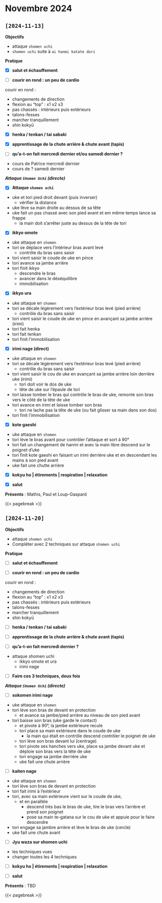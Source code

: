 # Novembre 2024 {.unnumbered}

## `[2024-11-13]`

**Objectifs**

- attaque `shomen uchi`
- `shomen uchi` suite à `ai hanmi katate dori`

**Pratique**

- [x] **salut et échauffement**

- [ ] **courir en rond : un peu de cardio**

::: {.callout-tip title="cardio" collapse="true"}
courir en rond : 

- changements de direction
- flexion au "top" : x1 x2 x3
- pas chassés : intérieurs puis extérieurs
- talons-fesses
- marcher tranquillement
- shin kokyū
:::

- [x] **henka / tenkan / tai sabaki**

- [x] **apprentissage de la chute arrière & chute avant (tapis)**

- [ ] **qu'a-t-on fait mercredi dernier et/ou samedi dernier ?**

::: {.callout-tip title="rappel" collapse="true"}
- cours de Patrice mercredi dernier
- cours de ? samedi dernier
:::

_**Attaque `Shomen Uchi` (directe)**_

- [x] **Attaque `shomen uchi`**

::: {.callout-tip title="consignes" collapse="true"}
- uke et tori pied droit devant (puis inverser)
  - vérifier la distance
- uke lève sa main droite au dessus de sa tête
- uke fait un pas chassé avec son pied avant et em même temps lance sa frappe
  - la main doit s'arrêter juste au dessus de la tête de tori
:::


- [x] **ikkyo omote**

::: {.callout-tip title="consignes" collapse="true"}
- uke attaque en `shomen`
- tori se déplace vers l'intérieur bras avant levé
  - contrôle du bras sans saisir
- tori vient saisir le coude de uke en pince 
- tori avance sa jambe arrière
- tori finit ikkyo
  - descendre le bras
  - avancer dans le déséquilibre
  - immobilisation
:::

- [x] **ikkyo ura**

::: {.callout-tip title="consignes" collapse="true"}
- uke attaque en `shomen`
- tori se décale légèrement vers l'extérieur bras levé (pied arrière)
  - contrôle du bras sans saisir
- tori vient saisir le coude de uke en pince en avançant sa jambe arrière (irimi)
- tori fait henka
- tori fait tenkan
- tori finit l'immobilisation
:::

- [x] **irimi nage (direct)**

::: {.callout-tip title="consignes" collapse="true"}
- uke attaque en `shomen`
- tori se décale légèrement vers l'extérieur bras levé (pied arrière)
  - contrôle du bras sans saisir
- tori vient saisir le cou de uke  en avançant sa jambe arrière loin derrière uke (irimi)
  - tori doit voir le dos de uke
  - tête de uke sur l'épaule de tori
- tori laisse tomber le bras qui contrôle le bras de uke, remonte son bras vers le côté de la tête de uke 
- tori avance en irimi et laisse tomber son bras
  - tori ne lache pas la tête de uke (ou fait glisser sa main dans son dos)
- tori finit l'immobilisation
:::

- [x] **kote gaeshi** 

::: {.callout-tip title="consignes" collapse="true"}
- uke attaque en `shomen`
- tori lève le bras avant pour contrôler l'attaque et sort à 90°
- tori fait un changement de hanmi et avec la main libre descend sur le poignet d'uke
- tori finit kote gaeshi en faisant un irimi derrière uke et en descendant les mains à son pied avant
- uke fait une chutte arrière
:::

- [x] **kokyu ho | étirements | respiration | relaxation**

- [x] **salut**

**Présents** : Mathis, Paul et Loup-Gaspard

{{< pagebreak >}}

## `[2024-11-20]`

**Objectifs**

- attaque `shomen uchi`
- Compléter avec 2 techniques sur attaque `shomen uchi`

**Pratique**

- [ ] **salut et échauffement**

- [ ] **courir en rond : un peu de cardio**

::: {.callout-tip title="cardio" collapse="true"}
courir en rond : 

- changements de direction
- flexion au "top" : x1 x2 x3
- pas chassés : intérieurs puis extérieurs
- talons-fesses
- marcher tranquillement
- shin kokyū
:::

- [ ] **henka / tenkan / tai sabaki**

- [ ] **apprentissage de la chute arrière & chute avant (tapis)**

- [ ] **qu'a-t-on fait mercredi dernier ?**

::: {.callout-tip title="rappel" collapse="true"}
- attaque shomen uchi
  - ikkyo omote et ura
  - irimi nage
:::

- [ ] **Faire ces 3 techniques, deux fois**

_**Attaque `Shomen Uchi` (directe)**_

- [ ] **sokomen irimi nage**

::: {.callout-tip title="consignes" collapse="true"}
- uke attaque en `shomen`
- tori lève son bras de devant en protection
  - et avance sa jambe/pied arrière au niveau de son pied avant
- tori baisse son bras (uke garde le contact)
   - et pivote à 90°, la jambe extérieure recule
  - tori place sa main extérieure dans le coude de uke
    - la main qui était en contrôle descend contrôler le poignet de uke
  - tori lève son bras devant lui (centrage)
  - tori pivote ses hanches vers uke, place sa jambe devant uke et déploie son bras vers la tête de uke
  - tori engage sa jambe derrière uke
  - uke fait une chute arrière
:::

- [ ] **kaiten nage**

::: {.callout-tip title="consignes" collapse="true"}
- uke attaque en `shomen`
- tori lève son bras de devant en protection
- tori fait irimi à l'extérieur
- tori, avec sa main extérieure vient sur le coude de uke, 
  - et en parallèle
    - descend très bas le bras de uke, tire le bras vers l'arrière et prend son poignet
    - pose sa main te-gatana sur le cou de uke et appuie pour le faire descendre
- tori engage sa jambre arrière et lève le bras de uke (cercle)
- uke fait une chute avant
:::

- [ ] **Jyu waza sur shomen uchi** 

::: {.callout-tip title="consignes" collapse="true"}
- les techniques vues
- changer toutes les 4 techniques
:::

- [ ] **kokyu ho | étirements | respiration | relaxation**

- [ ] **salut**

**Présents** : TBD

{{< pagebreak >}}

